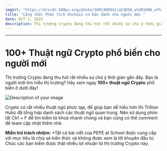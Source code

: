 ```yaml
---
imgUrl: "https://drscdn.500px.org/photo/1091360941/q%3D50_w%3D1000_of%3D1/v2?sig=7907da3346f8ff3b8c7f0830e760ff0434ecfe1e3384578e3738e5d714f750e4"
title: "Công thức Phân tích Onchain cơ bản dành cho người mới "
date: OCT 1, 2023
description: Thị trường Crypto đang thu hút rất nhiều sự chú ý thời gian gần đây. Bạn là người mới 
---
```



---

# 100+ Thuật ngữ Crypto phổ biến cho người mới

Thị trường Crypto đang thu hút rất nhiều sự chú ý thời gian gần đây. Bạn là người mới tìm hiểu thị trường? Hãy xem ngay **100+ thuật ngữ Crypto** phổ biến ở dưới đây!

![Description of your image](https://trillionhubz.com/wp-content/uploads/2024/03/Hieu-100-thuat-ngu-crypto-1392x783.png)

Crypto có rất nhiều thuật ngữ phức tạp, để giúp bạn dễ hiểu hơn thì Trillion Hubz đã tổng hợp danh sách các thuật ngữ quan trọng. Nên sử dụng phím tắt Ctrl + F để tìm kiếm từ khoá nhanh chóng và bạn cũng có thể comment để team cập nhật thêm nhé.

**Miễn trừ trách nhiệm:** \*Tất cả bài viết của PEPE at School được cung cấp với mục tiêu là chia sẻ kiến thức và không được xem là lời khuyên đầu tư. Chúc các bạn kiếm được thật nhiều lợi nhuận từ thị trường Crypto này.
